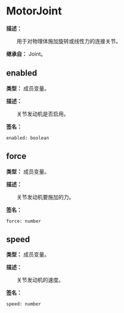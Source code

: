 
# MotorJoint

**描述：**

&emsp;&emsp;用于对物理体施加旋转或线性力的连接关节。

**继承自：** Joint。

## enabled

**类型：** 成员变量。

**描述：**

&emsp;&emsp;关节发动机是否启用。

**签名：**
```tl
enabled: boolean
```

## force

**类型：** 成员变量。

**描述：**

&emsp;&emsp;关节发动机要施加的力。

**签名：**
```tl
force: number
```

## speed

**类型：** 成员变量。

**描述：**

&emsp;&emsp;关节发动机的速度。

**签名：**
```tl
speed: number
```